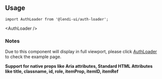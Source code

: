 
## Usage

```
import AuthLoader from '@lendi-ui/auth-loader';
```
&lt;AuthLoader /&gt;


### Notes
Due to this component will display in full viewport, please click [AuthLoader](https://lendi.design/packages/auth-loader/example/authLoader) to check the example page.

<b>Support for native props like Aria attributes, Standard HTML Attributes like title, classname, id, role, itemProp, itemID, itemRef</b>
 